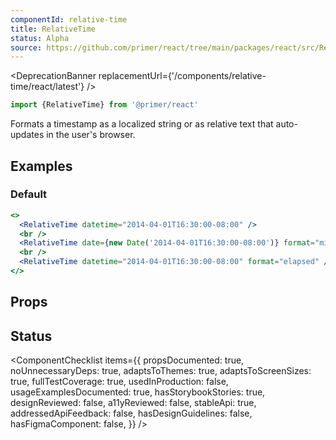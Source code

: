 ```yaml
---
componentId: relative-time
title: RelativeTime
status: Alpha
source: https://github.com/primer/react/tree/main/packages/react/src/RelativeTime
---
```



<DeprecationBanner replacementUrl={'/components/relative-time/react/latest'} />

```js
import {RelativeTime} from '@primer/react'
```

Formats a timestamp as a localized string or as relative text that auto-updates in the user's browser.

## Examples

### Default

```jsx live
<>
  <RelativeTime datetime="2014-04-01T16:30:00-08:00" />
  <br />
  <RelativeTime date={new Date('2014-04-01T16:30:00-08:00')} format="micro" tense="past" />
  <br />
  <RelativeTime datetime="2014-04-01T16:30:00-08:00" format="elapsed" />
</>
```

## Props

<ComponentProps data={data} />

## Status

<ComponentChecklist
  items={{
    propsDocumented: true,
    noUnnecessaryDeps: true,
    adaptsToThemes: true,
    adaptsToScreenSizes: true,
    fullTestCoverage: true,
    usedInProduction: false,
    usageExamplesDocumented: true,
    hasStorybookStories: true,
    designReviewed: false,
    a11yReviewed: false,
    stableApi: true,
    addressedApiFeedback: false,
    hasDesignGuidelines: false,
    hasFigmaComponent: false,
  }}
/>
